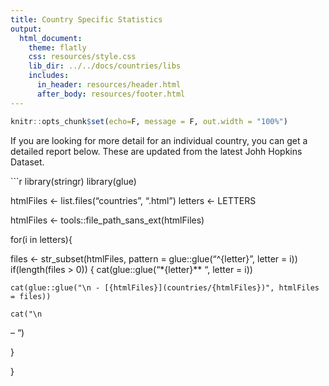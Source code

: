 ```yaml
---
title: Country Specific Statistics
output:
  html_document:
    theme: flatly
    css: resources/style.css
    lib_dir: ../../docs/countries/libs
    includes:
      in_header: resources/header.html
      after_body: resources/footer.html
---
```


```r
knitr::opts_chunk$set(echo=F, message = F, out.width = "100%")
```

If you are looking for more detail for an individual country, you can get a detailed report below. These are updated from the latest Johh Hopkins Dataset.

```r
library(stringr)
library(glue)

htmlFiles <- list.files("countries", ".html")
letters <- LETTERS


htmlFiles <- tools::file_path_sans_ext(htmlFiles)

for(i in letters){
  
  files <- str_subset(htmlFiles, pattern = glue::glue("^{letter}", letter = i))
  if(length(files > 0))
  {
    cat(glue::glue("\n**{letter}** ", letter = i))
    
    cat(glue::glue("\n - [{htmlFiles}](countries/{htmlFiles})", htmlFiles = files))
    
    cat("\n
  --
      \n")
    
  }
  
}


